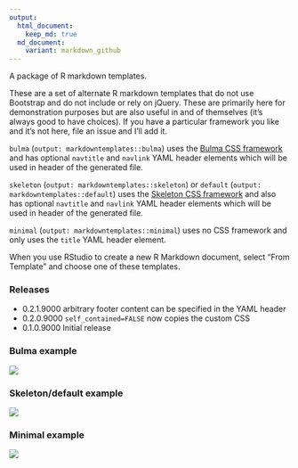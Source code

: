 ```yaml
---
output:
  html_document:
    keep_md: true
  md_document:
    variant: markdown_github
---
```

A package of R markdown templates.

These are a set of alternate R markdown templates that do not use Bootstrap and do not include or rely on jQuery. These are primarily here for demonstration purposes but are also useful in and of themselves (it's always good to have choices). If you have a particular framework you like and it's not here, file an issue and I'll add it.

`bulma` (`output: markdowntemplates::bulma`) uses the [Bulma CSS framework](http://bulma.io) and has optional `navtitle` and `navlink` YAML header elements which will be used in header of the generated file.

`skeleton` (`output: markdowntemplates::skeleton`) or `default` (`output: markdowntemplates::default`) uses the [Skeleton CSS framework](http://getskeleton.com) and also has optional `navtitle` and `navlink` YAML header elements which will be used in header of the generated file.

`minimal` (`output: markdowntemplates::minimal`) uses no CSS framework and only uses the `title` YAML header element.

When you use RStudio to create a new R Markdown document, select "From Template" and choose one of these templates.

### Releases

- 0.2.1.9000 arbitrary footer content can be specified in the YAML header
- 0.2.0.9000 `self_contained=FALSE` now copies the custom CSS
- 0.1.0.9000 Initial release

### Bulma example

![](bulma.png)

### Skeleton/default example

![](skeleton.png)

### Minimal example

![](minimal.png)
